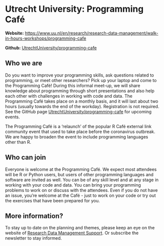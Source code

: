 # Utrecht University: Programming Café

**Website:** [https://www.uu.nl/en/research/research-data-management/walk-in-hours-workshops/programming-cafe](https://www.uu.nl/en/research/research-data-management/walk-in-hours-workshops/programming-cafe)

**Github:** [UtrechtUniversity/programming-cafe](https://github.com/UtrechtUniversity/programming-cafe)

## Who we are
Do you want to improve your programming skills, ask questions related to programming, or meet other researchers? Pick up your laptop and come to the Programming Café! During this informal meet-up, we will share knowledge about programming through short presentations and also help each other with challenges in working with code and data. The Programming Café takes place on a monthly basis, and it will last about two hours (usually towards the end of the workday). Registration is not required. See the GitHub page [UtrechtUniversity/programming-cafe](https://github.com/UtrechtUniversity/programming-cafe) for upcoming events. 

The Programming Café is a ‘relaunch’ of the popular R Café external link community event that used to take place before the coronavirus outbreak. We are happy to broaden the event to include programming languages other than R.

## Who can join
Everyone is welcome at the Programming Café. We expect most attendees will be R or Python users, but users of other programming languages and software are invited as well. You can be of any skill level and at any stage in working with your code and data. You can bring your programming problems to work on or discuss with the attendees. Even if you do not have an issue, you’re welcome at the Café - just to work on your code or try out the exercises that have been prepared for you.

## More information? 
To stay up to date on the planning and themes, please keep an eye on the website of [Research Data Management Support](https://www.uu.nl/en/research/research-data-management). Or subscribe the newsletter to stay informed.
